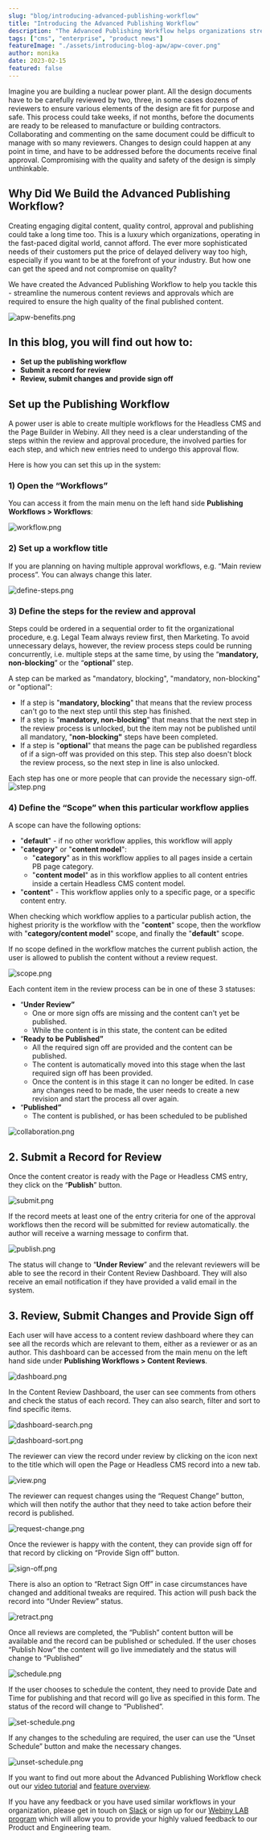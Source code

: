 ```yaml
---
slug: "blog/introducing-advanced-publishing-workflow"
title: "Introducing the Advanced Publishing Workflow"
description: "The Advanced Publishing Workflow helps organizations streamline their review and approval workflow. This is how you set it up and use it."
tags: ["cms", "enterprise", "product news"]
featureImage: "./assets/introducing-blog-apw/apw-cover.png"
author: monika
date: 2023-02-15
featured: false
---
```

Imagine you are building a nuclear power plant. All the design documents have to be carefully reviewed by two, three, in some cases dozens of reviewers to ensure various elements of the design are fit for purpose and safe. This process could take weeks, if not months, before the documents are ready to be released to manufacture or building contractors. Collaborating and commenting on the same document could be difficult to manage with so many reviewers. Changes to design could happen at any point in time, and have to be addressed before the documents receive final approval. Compromising with the quality and safety of the design is simply unthinkable. 

## Why Did We Build the Advanced Publishing Workflow?
Creating engaging digital content, quality control, approval and publishing could take a long time too. This is a luxury which organizations, operating in the fast-paced digital world, cannot afford. The ever more sophisticated needs of their customers put the price of delayed delivery way too high, especially if you want to be at the forefront of your industry. But how one can get the speed and not compromise on quality?

We have created the Advanced Publishing Workflow to help you tackle this - streamline the numerous content reviews and approvals which are required to ensure the high quality of the final published content.

![apw-benefits.png](./assets/introducing-blog-apw/apw-benefits.png)

## In this blog, you will find out how to:
- **Set up the publishing workflow**
- **Submit a record for review**
- **Review, submit changes and provide sign off**

## Set up the Publishing Workflow
A power user is able to create multiple workflows for the Headless CMS and the Page Builder in Webiny. All they need is a clear understanding of the steps within the review and approval procedure, the involved parties for each step, and which new entries need to undergo this approval flow.

Here is how you can set this up in the system:

### 1) **Open the “Workflows”**

You can access it from the main menu on the left hand side **Publishing Workflows > Workflows**:

![workflow.png](./assets/introducing-blog-apw/workflow.png)

### 2) **Set up a workflow title**

If you are planning on having multiple approval workflows, e.g. “Main review process”. You can always change this later.

![define-steps.png](./assets/introducing-blog-apw/process.png)

### 3) **Define the steps for the review and approval**

Steps could be ordered in a sequential order to fit the organizational procedure, e.g. Legal Team always review first, then Marketing. To avoid unnecessary delays, however, the review process steps could be running concurrently, i.e. multiple steps at the same time, by using the “**mandatory, non-blocking**” or the “**optional**” step.

A step can be marked as "mandatory, blocking", "mandatory, non-blocking" or "optional":

- If a step is "**mandatory, blocking**" that means that the review process can't go to the next step until this step has finished.
- If a step is "**mandatory, non-blocking**" that means that the next step in the review process is unlocked, but the item may not be published until all mandatory, "**non-blocking"** steps have been completed.
- If a step is "**optional**" that means the page can be published regardless of if a sign-off was provided on this step. This step also doesn't block the review process, so the next step in line is also unlocked.

Each step has one or more people that can provide the necessary sign-off.
![step.png](./assets/introducing-blog-apw/step.png)

### 4) **Define the “Scope” when this particular workflow applies**

A scope can have the following options:

- "**default**" - if no other workflow applies, this workflow will apply
- "**category**" or "**content model**":
    - "**category**" as in this workflow applies to all pages inside a certain PB page category.
    - "**content model**" as in this workflow applies to all content entries inside a certain Headless CMS content model.
- "**content**" - This workflow applies only to a specific page, or a specific content entry.

When checking which workflow applies to a particular publish action, the highest priority is the workflow with the "**content**" scope, then the workflow with "**category/content model**" scope, and finally the "**default**" scope.

If no scope defined in the workflow matches the current publish action, the user is allowed to publish the content without a review request.

![scope.png](./assets/introducing-blog-apw/scope.png)

Each content item in the review process can be in one of these 3 statuses: 

- “**Under Review”**
    - One or more sign offs are missing and the content can't yet be published.
    - While the content is in this state, the content can be edited
- “**Ready to be Published”**
    - All the required sign off are provided and the content can be published.
    - The content is automatically moved into this stage when the last required sign off has been provided.
    - Once the content is in this stage it can no longer be edited. In case any changes  need to be made, the user needs to create a new revision and start the process all over again.
- “**Published”**
    - The content is published, or has been scheduled to be published

![collaboration.png](./assets/introducing-blog-apw/collaboration.png)

## 2. **Submit a Record for Review**

Once the content creator is ready with the Page or Headless CMS entry, they click on the “**Publish**” button.

![submit.png](./assets/introducing-blog-apw/submit.png)

If the record meets at least one of the entry criteria for one of the approval workflows then the record will be submitted for review automatically. the author will receive a warning message to confirm that.

![publish.png](./assets/introducing-blog-apw/publish.png)

The status will change to “**Under Review**” and the relevant reviewers will be able to see the record in their Content Review Dashboard. They will also receive an email notification if they have provided a valid email in the system.

## 3. **Review, Submit Changes and Provide Sign off**

Each user will have access to a content review dashboard where they can see all the records which are relevant to them, either as a reviewer or as an author. This dashboard can be accessed from the main menu on the left hand side under **Publishing Workflows > Content Reviews**.

![dashboard.png](./assets/introducing-blog-apw/dashboard.png)

In the Content Review Dashboard, the user can see comments from others and check the status of each record. They can also search, filter and sort to find specific items.

![dashboard-search.png](./assets/introducing-blog-apw/dashboard-search.png)

![dashboard-sort.png](./assets/introducing-blog-apw/dashboard-sort.png)

The reviewer can view the record under review by clicking on the icon next to the title which will open the Page or Headless CMS record into a new tab. 

![view.png](./assets/introducing-blog-apw/view.png)

The reviewer can request changes using the “Request Change” button, which will then notify the author that they need to take action before their record is published.

![request-change.png](./assets/introducing-blog-apw/request-change.png)

Once the reviewer is happy with the content, they can provide sign off for that record by clicking on “Provide Sign off” button.

![sign-off.png](./assets/introducing-blog-apw/sign-off.png)

There is also an option to “Retract Sign Off” in case circumstances have changed and additional tweaks are required. This action will push back the record into “Under Review” status.

![retract.png](./assets/introducing-blog-apw/retract.png)

Once all reviews are completed, the “Publish” content button will be available and the record can be published or scheduled. If the user choses “Publish Now” the content will go live immediately and the status will change to “Published”

![schedule.png](./assets/introducing-blog-apw/schedule.png)

If the user chooses to schedule the content, they need to provide Date and Time for publishing and that record will go live as specified in this form. The status of the record will change to “Published”.

![set-schedule.png](./assets/introducing-blog-apw/set-schedule.png)

If any changes to the scheduling are required, the user can use the “Unset Schedule” button and make the necessary changes.

![unset-schedule.png](./assets/introducing-blog-apw/unset-schedule.png)

If you want to find out more about the Advanced Publishing Workflow check out our [video tutorial](https://youtu.be/NNRghN1yY_g) and [feature overview](https://youtu.be/LybyaJZ_3x8).

If you have any feedback or you have used similar workflows in your organization, please get in touch on [Slack](http://webiny.com/slack) or sign up for our [Webiny LAB program](https://site.webiny.com/webinylab) which will allow you to provide your highly valued feedback to our Product and Engineering team.







